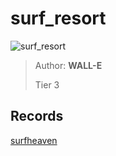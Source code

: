 
# surf_resort

![surf_resort](https://raw.githubusercontent.com/Sayt123/SurfMapPics/Maps-and-bonuses/csgo/surf_resort.jpg)

> Author: **WALL-E**
>
> Tier 3

## Records

[surfheaven](https://surfheaven.eu/map/surf_resort)

